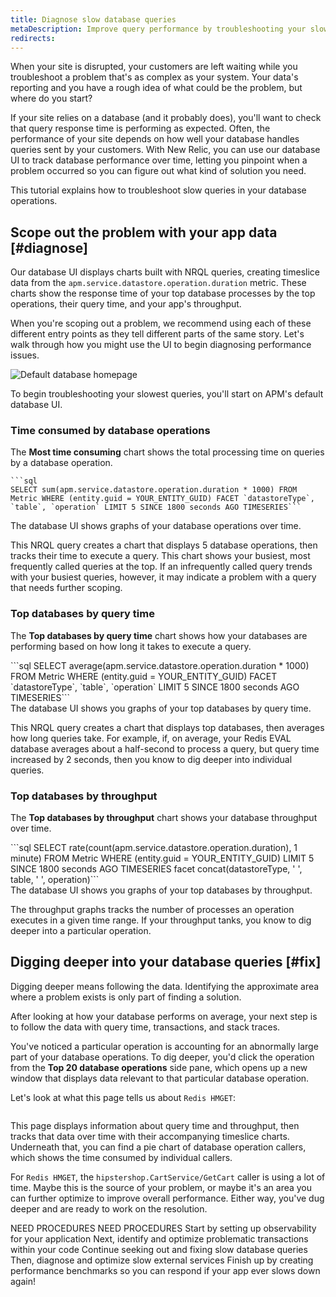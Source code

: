 ```yaml
---
title: Diagnose slow database queries
metaDescription: Improve query performance by troubleshooting your slow database with the New Relic Database UI.
redirects:
---
```







When your site is disrupted, your customers are left waiting while you troubleshoot a problem that's as complex as your system. Your data's reporting and you have a rough idea of what could be the problem, but where do you start? 

If your site relies on a database (and it probably does), you'll want to check that query response time is performing as expected. Often, the performance of your site depends on how well your database handles queries sent by your customers. With New Relic, you can use our database UI to track database performance over time, letting you pinpoint when a problem occurred so you can figure out what kind of solution you need. 

This tutorial explains how to troubleshoot slow queries in your database operations.  

## Scope out the problem with your app data  [#diagnose]

Our database UI displays charts built with NRQL queries, creating timeslice data from the `apm.service.datastore.operation.duration` metric. These charts show the response time of your top database processes by the top operations, their query time, and your app's throughput. 

When you're scoping out a problem, we recommend using each of these different entry points as they tell different parts of the same story. Let's walk through how you might use the UI to begin diagnosing performance issues. 

<img
  title="Default database homepage"
  alt="Default database homepage"
  src={apmDefaultDatabaseUI}
/>

<figcaption>
  To begin troubleshooting your slowest queries, you'll start on APM's default database UI. 
</figcaption>

<Steps>
<Step>

  ### Time consumed by database operations

  The **Most time consuming** chart shows the total processing time on queries by a database operation. 

<SideBySide>
  <Side>

    ```sql
    SELECT sum(apm.service.datastore.operation.duration * 1000) FROM Metric WHERE (entity.guid = YOUR_ENTITY_GUID) FACET `datastoreType`, `table`, `operation` LIMIT 5 SINCE 1800 seconds AGO TIMESERIES```

  </Side>

  <Side>
<img
  title="Top 5 Database operations over time"
  alt=""
  src={apmATimesliceChartofTop5DatabaseOperations}
/>

<figcaption>
  The database UI shows graphs of your database operations over time.
</figcaption> 

</Side>
</SideBySide>

  This NRQL query creates a chart that displays 5 database operations, then tracks their time to execute a query. This chart shows your busiest, most frequently called queries at the top. If an infrequently called query trends with your busiest queries, however, it may indicate a problem with a query that needs further scoping. 
    
</Step>

<Step>

### Top databases by query time

The **Top databases by query time** chart shows how your databases are performing based on how long it takes to execute a query. 

<SideBySide>
  <Side>
      ```sql
    SELECT average(apm.service.datastore.operation.duration * 1000) FROM Metric WHERE (entity.guid = YOUR_ENTITY_GUID) FACET `datastoreType`, `table`, `operation` LIMIT 5 SINCE 1800 seconds AGO TIMESERIES```
  </Side>

  <Side>
    <img
  title="Top databases by query time"
  alt=""
  src={apmTopDatabasesbyQueryTime}
/>

<figcaption>
  The database UI shows you graphs of your top databases by query time.
</figcaption>
  </Side>

</SideBySide>

  This NRQL query creates a chart that displays top databases, then averages how long queries take. For example, if, on average, your Redis EVAL database averages about a half-second to process a query, but query time increased by 2 seconds, then you know to dig deeper into individual queries. 

</Step>

<Step>

### Top databases by throughput

The **Top databases by throughput** chart shows your database throughput over time. 

<SideBySide>
  <Side>
```sql
SELECT rate(count(apm.service.datastore.operation.duration), 1 minute) FROM Metric WHERE (entity.guid = YOUR_ENTITY_GUID) LIMIT 5 SINCE 1800 seconds AGO TIMESERIES  facet concat(datastoreType, ' ', table, ' ', operation)```  
</Side>
  <Side>
    <img
  title="Top 5 Database operations over time"
  alt=""
  src={apmDatabaseThroughput}
/>

<figcaption>
  The database UI shows you graphs of your top databases by throughput.
</figcaption>
  </Side>
</SideBySide>

The throughput graphs tracks the number of processes an operation executes in a given time range. If your throughput tanks, you know to dig deeper into a particular operation. 

</Step>
</Steps>

## Digging deeper into your database queries [#fix]

Digging deeper means following the data. Identifying the approximate area where a problem exists is only part of finding a solution. 

After looking at how your database performs on average, your next step is to follow the data with query time, transactions, and stack traces.

<CollapserGroup>
  <Collapser
    className="freq-link"
    id="compare-averages"
    title="Compare query time and throughput averages to a time window"
  >

  You've noticed a particular operation is accounting for an abnormally large part of your database operations. To dig deeper, you'd click the operation from the **Top 20 database operations** side pane, which opens up a new window that displays data relevant to that particular database operation.

  Let's look at what this page tells us about `Redis HMGET`:  

  <img
  title="Database UI operations view"
  alt=""
  src={apmDiggingDeeperIntoYourDatabase}
/>

This page displays information about query time and throughput, then tracks that data over time with their accompanying timeslice charts. Underneath that, you can find a pie chart of database operation callers, which shows the time consumed by individual callers. 

For `Redis HMGET`, the `hipstershop.CartService/GetCart` caller is using a lot of time. Maybe this is the source of your problem, or maybe it's an area you can further optimize to improve overall performance. Either way, you've dug deeper and are ready to work on the resolution. 

</Collapser>
<Collapser
    className="freq-link"
    id="break-down"
    title="Scope out the transaction calling your database"
  >
NEED PROCEDURES  
</Collapser>
  <Collapser
    className="freq-link"
    id="bottlenecks"
    title="Find bottlenecks via a stack trace"
  >
NEED PROCEDURES
  </Collapser>
</CollapserGroup>

<DocTiles numbered>
  <DocTile title='Prepare to triage your application' path="/docs/journey-app-slow/root-causes" label={{text: "Tutorial", color: "green"}}>Start by setting up observability for your application</DocTile>
  <DocTile title='Identify problematic transactions' path="/docs/journey-app-slow/problematic-transactions" label={{text: "Tutorial", color: "green"}}>Next, identify and optimize problematic transactions within your code  </DocTile>
</DocTiles>

<DocTiles>
  <DocTile title='Identify slow database queries' number='3' path="/docs/journey-app-slow/slow-database-queries" label={{text: "Tutorial", color: "green"}}>Continue seeking out and fixing slow database queries</DocTile>
  <DocTile title='Identify slow external services' number='4' path="/docs/journey-app-slow/external-services" label={{text: "Tutorial", color: "green"}}>Then, diagnose and optimize slow external services </DocTile>
  <DocTile title='Create performance benchamarks' number='5' path="/docs/journey-app-slow/create-benchmarks/" label={{text: "Tutorial", color: "green"}}>Finish up by creating performance benchmarks so you can respond if your app ever slows down again!</DocTile>
</DocTiles>